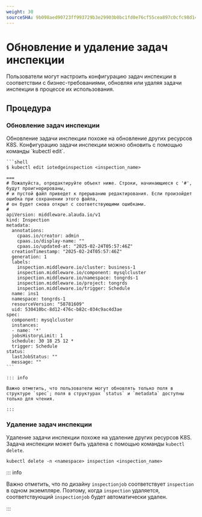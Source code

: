 ```yaml
---
weight: 30
sourceSHA: 9b098aed90723ff993729b3e29903b0bc1fd0e76cf55cea897c0cfc98d149727
---
```


# Обновление и удаление задач инспекции

Пользователи могут настроить конфигурацию задач инспекции в соответствии с бизнес-требованиями, обновляя или удаляя задачи инспекции в процессе их использования.

## Процедура

### Обновление задач инспекции

<Tabs>
  <Tab label="CLI">
    Обновление задачи инспекции похоже на обновление других ресурсов K8S. Конфигурацию задачи инспекции можно обновить с помощью команды `kubectl edit`.

    ```shell
    $ kubectl edit iotedgeinspection <inspection_name>

    ===
    # Пожалуйста, отредактируйте объект ниже. Строки, начинающиеся с '#', будут проигнорированы,
    # и пустой файл приведет к прерыванию редактирования. Если произойдет ошибка при сохранении этого файла,
    # он будет снова открыт с соответствующими ошибками.
    #
    apiVersion: middleware.alauda.io/v1
    kind: Inspection
    metadata:
      annotations:
        cpaas.io/creator: admin
        cpaas.io/display-name: ""
        cpaas.io/updated-at: "2025-02-24T05:57:46Z"
      creationTimestamp: "2025-02-24T05:57:46Z"
      generation: 1
      labels:
        inspection.middleware.io/cluster: business-1
        inspection.middleware.io/component: mysqlcluster
        inspection.middleware.io/namespace: tongrds-1
        inspection.middleware.io/project: tongrds
        inspection.middleware.io/trigger: Schedule
      name: ins1
      namespace: tongrds-1
      resourceVersion: "58781609"
      uid: 530410bc-8d12-476c-b82c-034c9ac4d3ae
    spec:
      component: mysqlcluster
      instances:
      - name: '*'
      jobsHistoryLimit: 1
      schedule: 30 18 25 12 *
      trigger: Schedule
    status:
      lastJobStatus: ""
      message: ""
    ```

    ::: info

    Важно отметить, что пользователи могут обновлять только поля в структуре `spec`; поля в структурах `status` и `metadata` доступны только для чтения.

    :::
  </Tab>
</Tabs>

### Удаление задач инспекции

Удаление задачи инспекции похоже на удаление других ресурсов K8S. Задача инспекции может быть удалена с помощью команды `kubectl delete`.

```shell
kubectl delete -n <namespace> inspection <inspection_name>
```

::: info

Важно отметить, что по дизайну `inspectionjob` соответствует `inspection` в одном экземпляре. Поэтому, когда `inspection` удаляется, соответствующий `inspectionjob` будет автоматически удален.

:::
